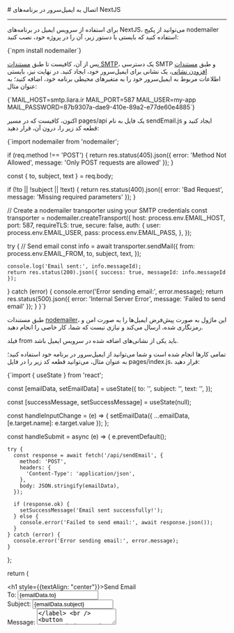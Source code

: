 

<Layout>
<Head>
<title>مستندات اتصال به ایمیل سرور در NextJS - لیارا</title>
</Head>
# اتصال به ایمیل‌سرور در برنامه‌های NextJS
<hr className="mb-2" />

برای استفاده از سرویس ایمیل در برنامه‌های NextJS، می‌توانید از 
پکیج nodemailer استفاده کنید که بایستی با دستور زیر، آن را در پروژه خود، نصب کنید:

<div className="h-2" />
<div dir='ltr'>
    <Highlight className="bash">
        {`npm install nodemailer`}
    </Highlight>
</div>
<div className="h-2" />

پس از آن، کافیست تا طبق <a href="/email-server/how-tos/add-smtp-user" className="text-[#2196f3] ">مستندات SMTP</a>، یک دسترسی SMTP و طبق <a href="/email-server/how-tos/add-account" className="text-[#2196f3] ">مستندات افزودن نشانی</a>، یک نشانی برای ایمیل‌سرور خود، ایجاد کنید.
در نهایت نیز، بایستی 
اطلاعات مربوط به ایمیل‌سرور خود را 
به متغیرهای محیطی برنامه خود، اضافه کنید؛ به عنوان مثال:

<div className="h-2" />
<div dir='ltr'>
    <Highlight className="bash">
        {`MAIL_HOST=smtp.liara.ir
MAIL_PORT=587
MAIL_USER=my-app
MAIL_PASSWORD=87b9307a-dae9-410e-89a2-e77de60e4885`}
    </Highlight>
</div>
<div className="h-2" />

اکنون، کافیست که در مسیر 
<Important>pages/api</Important> یک فایل به نام <Important>sendEmail.js</Important> ایجاد کنید و قطعه کد زیر را، درون آن، قرار دهید:

<div className="h-2" />
<div dir='ltr'>
    <Highlight className="bash">
        {`import nodemailer from 'nodemailer';

  if (req.method !== 'POST') {
    return res.status(405).json({ error: 'Method Not Allowed', message: 'Only POST requests are allowed' });
  }

  const { to, subject, text } = req.body;

  if (!to || !subject || !text) {
    return res.status(400).json({ error: 'Bad Request', message: 'Missing required parameters' });
  }

  // Create a nodemailer transporter using your SMTP credentials
  const transporter = nodemailer.createTransport({
    host: process.env.EMAIL_HOST,
    port: 587,
    requireTLS: true,
    secure: false,
    auth: {
      user: process.env.EMAIL_USER,
      pass: process.env.EMAIL_PASS,
    },
  });

  try {
    // Send email
    const info = await transporter.sendMail({
      from: process.env.EMAIL_FROM,
      to,
      subject,
      text,
    });

    console.log('Email sent:', info.messageId);
    return res.status(200).json({ success: true, messageId: info.messageId });
  } catch (error) {
    console.error('Error sending email:', error.message);
    return res.status(500).json({ error: 'Internal Server Error', message: 'Failed to send email' });
  }
}`}
    </Highlight>
</div>
<div className="h-2" />
<Alert variant='info'>
<p>
طبق مستندات <a href="https://nodemailer.com/smtp/" className="text-[#2196f3]">nodemailer</a>، این ماژول به صورت پیش‌فرض ایمیل‌ها را به صورت امن و رمزنگاری شده، ارسال می‌کند و نیازی نیست که شما، کار خاصی را انجام دهید.
</p>
</Alert>
<Alert variant='info'>
<p>
فیلد <Important>from</Important> باید یکی از نشانی‌های اضافه شده در سرویس ایمیل باشد.
</p>
</Alert>

تمامی کارها انجام شده است و شما می‌توانید از ایمیل‌سرور در برنامه خود استفاده کنید؛ به عنوان مثال، می‌توانید
قطعه کد زیر را در فایل <Important>pages/index.js</Important>، قرار دهید:
<div className="h-2" />
<div dir='ltr'>
    <Highlight className="js">
        {`import { useState } from 'react';

  const [emailData, setEmailData] = useState({
    to: '',
    subject: '',
    text: '',
  });

  const [successMessage, setSuccessMessage] = useState(null);

  const handleInputChange = (e) => {
    setEmailData({ ...emailData, [e.target.name]: e.target.value });
  };

  const handleSubmit = async (e) => {
    e.preventDefault();

    try {
      const response = await fetch('/api/sendEmail', {
        method: 'POST',
        headers: {
          'Content-Type': 'application/json',
        },
        body: JSON.stringify(emailData),
      });

      if (response.ok) {
        setSuccessMessage('Email sent successfully!');
      } else {
        console.error('Failed to send email:', await response.json());
      }
    } catch (error) {
      console.error('Error sending email:', error.message);
    }
  };

  return (
    <div>
      <h1 style={{textAlign: "center"}}>Send Email</h1>
      <form onSubmit={handleSubmit}>
        <label>
          To:
          <input type="email" name="to" value={emailData.to} onChange={handleInputChange} required />
        </label>
        <br />
        <label>
          Subject:
          <input type="text" name="subject" value={emailData.subject} onChange={handleInputChange} required />
        </label>
        <br />
        <label>
          Message:
          <textarea name="text" value={emailData.text} onChange={handleInputChange} required />
        </label>
        <br />
        <button type="submit">Send Email</button>
      </form>

      {successMessage && <p style={{ color: 'green', textAlign: 'center', marginTop: '10px' }}>{successMessage}</p>}
    </div>
  );
}`}
    </Highlight>
</div>
<div className="h-2" />

</Layout>